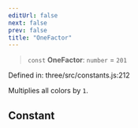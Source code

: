 ```yaml
---
editUrl: false
next: false
prev: false
title: "OneFactor"
---
```


> `const` **OneFactor**: `number` = `201`

Defined in: three/src/constants.js:212

Multiplies all colors by `1`.

## Constant
